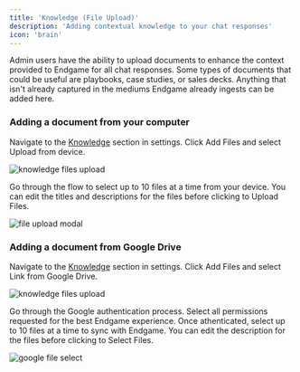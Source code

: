```yaml
---
title: 'Knowledge (File Upload)'
description: 'Adding contextual knowledge to your chat responses'
icon: 'brain'
---
```


Admin users have the ability to upload documents to enhance the context provided to Endgame for all chat responses. Some types of documents that could be useful are playbooks, case studies, or sales decks. Anything that isn't already captured in the mediums Endgame already ingests can be added here.

### Adding a document from your computer
Navigate to the [Knowledge](https://end-p1.endgame.io/settings/knowledge) section in settings. Click Add Files and select Upload from device. 

<Frame caption="Knowledge File Upload">
  <img
    src="../images/knowledge-8-30-25.png"
    alt="knowledge files upload"
    className="rounded-lg"
  />
</Frame>

Go through the flow to select up to 10 files at a time from your device. You can edit the titles and descriptions for the files before clicking to Upload Files. 

<Frame caption="File Upload Flow">
  <img
    src="../images/file-upload-modal-8-30-25.png"
    alt="file upload modal"
    className="rounded-lg"
  />
</Frame>

### Adding a document from Google Drive
Navigate to the [Knowledge](https://end-p1.endgame.io/settings/knowledge) section in settings. Click Add Files and select Link from Google Drive.

<Frame caption="Knowledge File Upload">
  <img
    src="../images/knowledge-8-30-25.png"
    alt="knowledge files upload"
    className="rounded-lg"
  />
</Frame>

Go through the Google authentication process. Select all permissions requested for the best Endgame experience. Once athenticated, select up to 10 files at a time to sync with Endgame. You can edit the description for the files before clicking to Select Files.

<Frame caption="Google File Select">
  <img
    src="../images/google-file-select-8-30-25.png"
    alt="google file select"
    className="rounded-lg"
  />
</Frame>